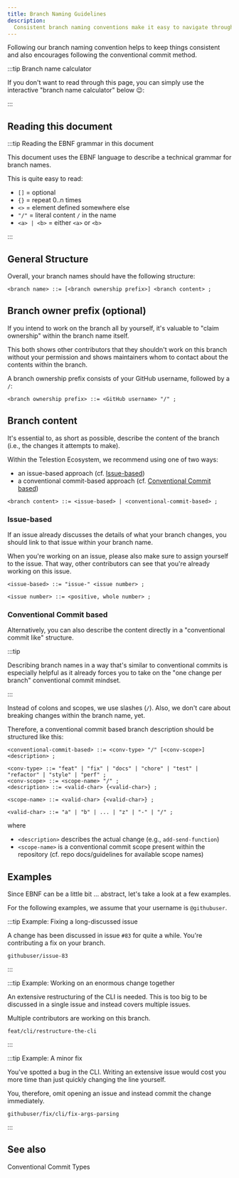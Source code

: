 ```yaml
---
title: Branch Naming Guidelines
description:
  Consistent branch naming conventions make it easy to navigate through branches
---
```


<!--
Reference
=========

=== When to use this template:
When you're documenting some topic so that users (e.g., ecosystem developers)
can quickly lookup a fact. These articles typically consist of a list, a
definition list, a table, or some other form of "quick-to-lookup" information.

=== When not to use this template:
Do not use a reference article to explain a concept. You should keep additional
information within the reference article to a minimum so that knowledgeable users
can quickly see the facts that are relevant to them. You can link to concepts and
other topics to explain specific concepts, if necessary.

=== Writing tips:
- Write in the present tense
- Use neutral pronouns (they/them instead of he/she and him/her)
- Be respectful to everyone
- Be aware of the potential for cultural misunderstandings
- Keep the amount of additional information to a minimum (focus on the facts)
- If necessary, link to concept topics. Do not explain them in the article
- Use a suitable form of content so that readers can quickly look up the desired
  information (e.g., a table, a list, a diagram, or something else)
-->

<!-- Relevant imports: -->


<!-- Short description of what information this document provides: -->

Following our branch naming convention helps to keep things consistent and also
encourages following the conventional commit method.

<!-- Content (e.g., a table, a list, a diagram, or a definition list) -->


:::tip Branch name calculator

If you don't want to read through this page, you can simply use the interactive
"branch name calculator" below :wink::

<BranchNameCalculator />

:::

## Reading this document

:::tip Reading the EBNF grammar in this document

This document uses the EBNF language to describe a technical grammar for branch
names.

This is quite easy to read:

- `[]` = optional
- `{}` = repeat 0..n times
- `<>` = element defined somewhere else
- `"/"` = literal content `/` in the name
- `<a> | <b>` = either `<a>` or `<b>`

:::

## General Structure

Overall, your branch names should have the following structure:

```ebnf
<branch name> ::= [<branch ownership prefix>] <branch content> ;
```

## Branch owner prefix (optional)

If you intend to work on the branch all by yourself, it's valuable to "claim
ownership" within the branch name itself.

This both shows other contributors that they shouldn't work on this branch
without your permission and shows maintainers whom to contact about the contents
within the branch.

A branch ownership prefix consists of your GitHub username, followed by a `/`:

```ebnf
<branch ownership prefix> ::= <GitHub username> "/" ;
```

## Branch content

It's essential to, as short as possible, describe the content of the branch
(i.e., the changes it attempts to make).

Within the Telestion Ecosystem, we recommend using one of two ways:

- an issue-based approach (cf. [Issue-based](#issue-based))
- a conventional commit-based approach (cf.
  [Conventional Commit based](#conventional-commit-based))

```ebnf
<branch content> ::= <issue-based> | <conventional-commit-based> ;
```

### Issue-based

If an issue already discusses the details of what your branch changes, you
should link to that issue within your branch name.

When you're working on an issue, please also make sure to assign yourself to the
issue. That way, other contributors can see that you're already working on this
issue.

```ebnf
<issue-based> ::= "issue-" <issue number> ;

<issue number> ::= <positive, whole number> ;
```

### Conventional Commit based

Alternatively, you can also describe the content directly in a "conventional
commit like" structure.

:::tip

Describing branch names in a way that's similar to conventional commits is
especially helpful as it already forces you to take on the "one change per
branch" conventional commit mindset.

:::

Instead of colons and scopes, we use slashes (`/`). Also, we don't care about
breaking changes within the branch name, yet.

Therefore, a conventional commit based branch description should be structured
like this:

```ebnf
<conventional-commit-based> ::= <conv-type> "/" [<conv-scope>] <description> ;

<conv-type> ::= "feat" | "fix" | "docs" | "chore" | "test" | "refactor" | "style" | "perf" ;
<conv-scope> ::= <scope-name> "/" ;
<description> ::= <valid-char> {<valid-char>} ;

<scope-name> ::= <valid-char> {<valid-char>} ;

<valid-char> ::= "a" | "b" | ... | "z" | "-" | "/" ;
```

where

- `<description>` describes the actual change (e.g., `add-send-function`)
- `<scope-name>` is a conventional commit scope present within the repository
  (cf. repo docs/guidelines for available scope names)

## Examples

Since EBNF can be a little bit ... abstract, let's take a look at a few
examples.

For the following examples, we assume that your username is `@githubuser`.

:::tip Example: Fixing a long-discussed issue

A change has been discussed in issue `#83` for quite a while. You're
contributing a fix on your branch.

```text
githubuser/issue-83
```

:::

:::tip Example: Working on an enormous change together

An extensive restructuring of the CLI is needed. This is too big to be discussed
in a single issue and instead covers multiple issues.

Multiple contributors are working on this branch.

```text
feat/cli/restructure-the-cli
```

:::

:::tip Example: A minor fix

You've spotted a bug in the CLI. Writing an extensive issue would cost you more
time than just quickly changing the line yourself.

You, therefore, omit opening an issue and instead commit the change immediately.

```text
githubuser/fix/cli/fix-args-parsing
```

:::

## See also

<Reference to="./conventional-commit-types">
	Conventional Commit Types
</Reference>

<!--
Snippets
--------

<Reference to="../other-article">
    Relative Link to other article
</Reference>

<Reference to="https://www.example.com">
    Example Website
</Reference>
-->

